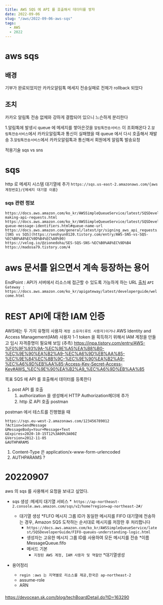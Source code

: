 ```yaml
---
title: AWS SQS 에 API 를 호출해서 데이터를 쌓자
date: 2022-09-06
slug: "/aws/2022-09-06-aws-sqs"
tags:
  - AWS
  - 2022
---
```


# aws sqs

## 배경
기부가 완료되었지만 카카오알림톡 메세지 전송실패로 전체가 rollback 되었다

## 조치
카카오 알림톡 전송 없체와 강하게 결합되어 있으니 느슨하게 분리한다

1.알림톡에 발생시 queue 에 메세지를 쌓아은것을 `알림톡전송서비스` 이 조회해온다
2.`알림톡전송서비스`에서 카카오알림톡과 통신이 실패했을 때 queue 에서 다시 호출해서 재발송
3.`알림톡전송서비스`에서 카카오알림톡과 통신해서 회원에게 알림톡 발송요청

적용기술
 sqs vs sns

# sqs

http 로 메세지 시스템 대기열에 추가
`https://sqs.us-east-2.amazonaws.com/{aws 계정번호}/{메세지 대기열 이름}`


### sqs 관련 정보
```
https://docs.aws.amazon.com/ko_kr/AWSSimpleQueueService/latest/SQSDeveloperGuide/sqs-making-api-requests.html
https://docs.aws.amazon.com/ko_kr/AWSSimpleQueueService/latest/SQSDeveloperGuide/sqs-queue-message-identifiers.html#queue-name-url
https://docs.aws.amazon.com/general/latest/gr/signing_aws_api_requests.html
[SNS vs SQS](https://seohyun0120.tistory.com/entry/AWS-SNS-vs-SQS-%EC%B0%A8%EC%9D%B4%EC%A0%90)
https://velog.io/@zionedoha/SES-SQS-SNS-%EC%B0%A8%EC%9D%B4
https://madosa79.tistory.com/4
```
# aws 문서를 읽으면서 계속 등장하는 용어
EndPoint :  API가 서버에서 리소스에 접근할 수 있도록 가능하게 하는 URL
[출처](https://blog.naver.com/PostView.naver?blogId=ghdalswl77&logNo=222401162545&parentCategoryNo=&categoryNo=90&viewDate=&isShowPopularPosts=true&from=search)
`API Gateway :
https://docs.aws.amazon.com/ko_kr/apigateway/latest/developerguide/welcome.html`



# REST API에 대한 IAM 인증

AWS에는 두 가지 유형의 사용자
`계정 소유자(루트 사용자)이거나`
AWS Identity and Access Management(IAM) 사용자
1-1 token 을 획득하기 위해서 IAM 계정을 만들고 임시 자격증명이 필요해 보임 (추측)
https://inpa.tistory.com/entry/AWS-%F0%9F%93%9A-%EC%9E%A5%EA%B8%B0-%EC%9E%90%EA%B2%A9-%EC%A6%9D%EB%AA%85-%EC%9E%84%EC%8B%9C-%EC%9E%90%EA%B2%A9-%EC%A6%9D%EB%AA%85-Access-Key-Secret-Access-Key#AWS_%EC%9E%90%EA%B2%A9_%EC%A6%9D%EB%AA%85


목표
SQS 에 API 를 호출해서 데이터를 등록한다

1. post API 를 호출
	1. authorization 을 생성해서 HTTP Authorization헤더에 추가
	2. http 로 API 호출 postman


postman 에서 테스트를 진행했을 때
```
https://sqs.eu-west-2.amazonaws.com/123456789012
?Action=SendMessage
&MessageBody=Your+Message+Text
&Expires=2020-10-15T12%3A00%3A00Z
&Version=2012-11-05
&AUTHPARAMS
```
1. Content-Type 은 application/x-www-form-urlencoded
2. AUTHPARAMS ?

# 20220907

aws 의 sqs 를 사용해서 요청을 보내고 싶었다.

* sqs 생성 :메세지 대기열 서비스
	*` https://ap-northeast-2.console.aws.amazon.com/sqs/v2/home?region=ap-northeast-2#/`
	* 대기열 생성
		*FLFO
		 메시지 그룹 ID가 동일한 메시지를 FIFO 대기열에 전송하는 경우, Amazon SQS 도착하는 순서대로 메시지를 저장한 후 처리합니다
		* `https://docs.aws.amazon.com/ko_kr/AWSSimpleQueueService/latest/SQSDeveloperGuide/FIFO-queues-understanding-logic.html`
		* 생성자는 고유한 메시지 그룹 ID를 사용하여 모든 메시지를 전송
		*이름 MessageQueue.fifo
		* 메서드 기본
			* `지정된 AWS 계정, IAM 사용자 및 역할만`
		*대기열생성


* 용어정리
	* `regin :aws 는 지역별로 리소스를 제공,한국은 ap-northeast-2`
	* assume-role
	* ARN


###
https://devocean.sk.com/blog/techBoardDetail.do?ID=163290